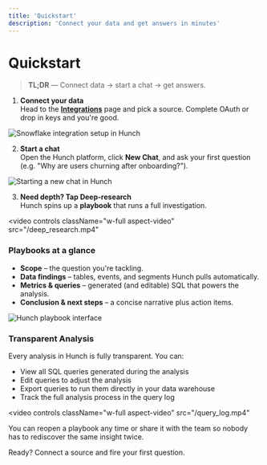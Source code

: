 ```yaml
---
title: 'Quickstart'
description: 'Connect your data and get answers in minutes'
---
```


# Quickstart

> **TL;DR** — Connect data → start a chat → get answers.

1. **Connect your data**  
   Head to the **[Integrations](/integrations)** page and pick a source. Complete OAuth or drop in keys and you're good.

<img 
  src="/snowflake_integration.png" 
  alt="Snowflake integration setup in Hunch"
  className="w-full rounded-lg shadow-lg my-4"
/>

2. **Start a chat**  
   Open the Hunch platform, click **New Chat**, and ask your first question (e.g. "Why are users churning after onboarding?").

<img 
  src="/new_chat.png" 
  alt="Starting a new chat in Hunch"
  className="w-full rounded-lg shadow-lg my-4"
/>

3. **Need depth? Tap Deep‑research**  
   Hunch spins up a **playbook** that runs a full investigation.

<video
  controls
  className="w-full aspect-video"
  src="/deep_research.mp4"
></video>

### Playbooks at a glance

- **Scope** – the question you're tackling.
- **Data findings** – tables, events, and segments Hunch pulls automatically.
- **Metrics & queries** – generated (and editable) SQL that powers the analysis.
- **Conclusion & next steps** – a concise narrative plus action items.

<img 
  src="/playbook.png" 
  alt="Hunch playbook interface"
  className="w-full rounded-lg shadow-lg my-4"
/>

### Transparent Analysis

Every analysis in Hunch is fully transparent. You can:

- View all SQL queries generated during the analysis
- Edit queries to adjust the analysis
- Export queries to run them directly in your data warehouse
- Track the full analysis process in the query log

<video
  controls
  className="w-full aspect-video"
  src="/query_log.mp4"
></video>

You can reopen a playbook any time or share it with the team so nobody has to rediscover the same insight twice.

Ready? Connect a source and fire your first question.
